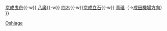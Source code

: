 {{鐵道路線
|模板名稱 = 押上線
|名稱 = [[File:Keisei Logo.svg|35px|京成電鐵|link=京成電鐵]] <span style="font-size:smaller;">[[京成電鐵]]</span> [[押上線]] [[File:Number prefix Keisei.svg|18px|KS]]
|代表色 = #005AAA
|車站列表 = （[[Template:淺草線|西馬込、淺草方向]]←）[[押上站|押上<span style="font-size:smaller;">〈晴空塔前〉</span>]]{{-w}} [[京成曳舟站|京成曳舟]]{{-w}} [[八廣站|八廣]]{{-w}} [[四木站|四木]]{{-w}}[[京成立石站|京成立石]]{{-w}} [[青砥站|青砥]]（→[[Template:京成本線|成田機場方向]]）
}}<noinclude>
[[Category:京成電鐵路線模板|Oshiage]]
</noinclude>